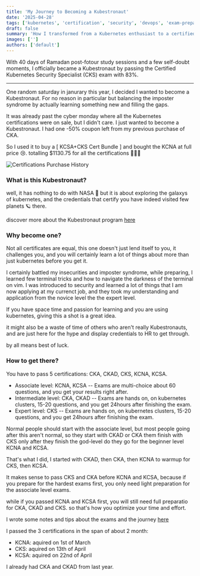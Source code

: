 ```yaml
---
title: 'My Journey to Becoming a Kubestronaut'
date: '2025-04-28'
tags: ['kubernetes', 'certification', 'security', 'devops', 'exam-preparation']
draft: false
summary: 'How I transformed from a Kubernetes enthusiast to a certified Kubestronaut in 40 days, navigating through security challenges and emerging victorious.'
images: ['']
authors: ['default']
---
```


With 40 days of Ramadan post-fotour study sessions and a few self-doubt moments, I officially became a Kubestronaut by passing the Certified Kubernetes Security Specialist (CKS) exam with 83%.

---

One random saturday in janurary this year, I decided I wanted to become a Kubestronaut. For no reason in particular but balancing the imposter syndrome by actually learning something new and filling the gaps.

It was already past the cyber monday where all the Kubernetes certifications were on sale, but I didn't care. I just wanted to become a Kubestronaut. I had one -50% coupon left from my previous purchase of CKA.

So I used it to buy a [ KCSA+CKS Cert Bundle ] and bought the KCNA at full price 😢. totalling $1130.75 for all the certifications 💸💸💸

![Certifications Purchase History](/static/blogs/certification-purchase-history.jpg)

### What is this Kubestronaut?

well, it has nothing to do with NASA 🚀 but it is about exploring the galaxys of kubernetes, and the credentials that certify you have indeed visited few planets 🪐 there.

discover more about the Kubestronaut program [here](https://www.cncf.io/training/kubestronaut/)

### Why become one?

Not all certificates are equal, this one doesn't just lend itself to you, it challenges you, and you will certainly learn a lot of things about more than just kubernetes before you get it.

I certainly battled my insecurities and imposter syndrome, while preparing, I learned few terminal tricks and how to navigate the darkness of the terminal on vim. I was introduced to security and learned a lot of things that I am now applying at my currenct job, and they took my understanding and application from the novice level the the expert level.

If you have space time and passion for learning and you are using kubernetes, giving this a shot is a great idea.

it might also be a waste of time of others who aren't really Kubestronauts, and are just here for the hype and display credentials to HR to get through.

by all means best of luck.

### How to get there?

You have to pass 5 certifications: CKA, CKAD, CKS, KCNA, KCSA.

- Associate level: KCNA, KCSA -- Exams are multi-choice about 60 questions, and you get your results right after.
- Intermediate level: CKA, CKAD -- Exams are hands on, on kubernetes clusters, 15-20 questions, and you get 24hours after finishing the exam.
- Expert level: CKS -- Exams are hands on, on kubernetes clusters, 15-20 questions, and you get 24hours after finishing the exam.

Normal people should start with the associate level, but most people going after this aren't normal, so they start with CKAD or CKA them finish with CKS only after they finish the god-level do they go for the beginner level KCNA and KCSA.

That's what I did, I started with CKAD, then CKA, then KCNA to warmup for CKS, then KCSA.

It makes sense to pass CKS and CKA before KCNA and KCSA, because if you prepare for the hardest exams first, you only need light preparation for the associate level exams.

while if you passed KCNA and KCSA first, you will still need full preparatio for CKA, CKAD and CKS. so that's how you optimize your time and effort.

I wrote some notes and tips about the exams and the journey [here](/blog/CKS)

I passed the 3 certifications in the span of about 2 month:

- KCNA: aquired on 1st of March
- CKS: aquired on 13th of April
- KCSA: aquired on 22nd of April

I already had CKA and CKAD from last year.
